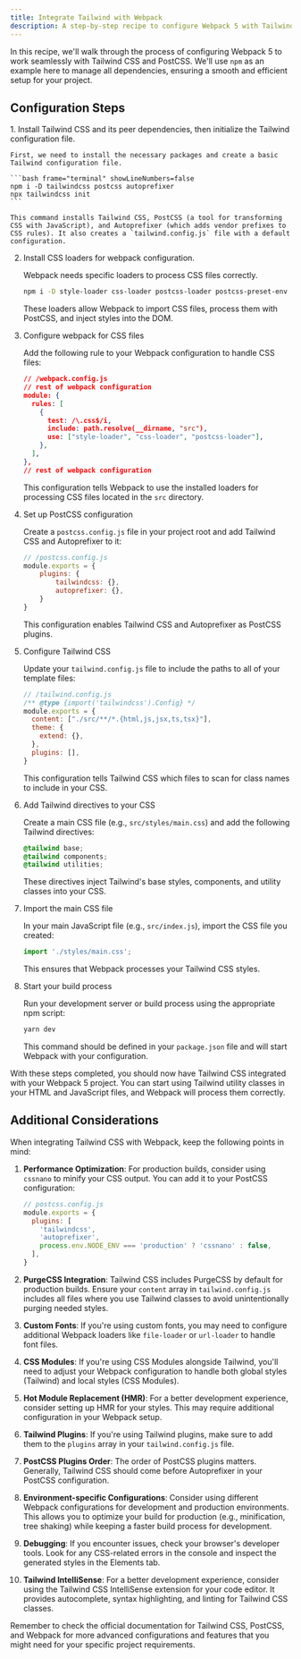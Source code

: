 ```yaml
---
title: Integrate Tailwind with Webpack
description: A step-by-step recipe to configure Webpack 5 with Tailwind CSS and PostCSS using yarn for dependency management.
---
```



In this recipe, we'll walk through the process of configuring Webpack 5 to work seamlessly with Tailwind CSS and PostCSS. We'll use `npm` as an example here to manage all dependencies, ensuring a smooth and efficient setup for your project.

## Configuration Steps
<Steps>
1. Install Tailwind CSS and its peer dependencies, then initialize the Tailwind configuration file.

    First, we need to install the necessary packages and create a basic Tailwind configuration file.
    
    ```bash frame="terminal" showLineNumbers=false
    npm i -D tailwindcss postcss autoprefixer
    npx tailwindcss init
    ```

    This command installs Tailwind CSS, PostCSS (a tool for transforming CSS with JavaScript), and Autoprefixer (which adds vendor prefixes to CSS rules). It also creates a `tailwind.config.js` file with a default configuration.
    
2. Install CSS loaders for webpack configuration.

    Webpack needs specific loaders to process CSS files correctly.
    
    ```bash frame="terminal" showLineNumbers=false
    npm i -D style-loader css-loader postcss-loader postcss-preset-env
    ```

    These loaders allow Webpack to import CSS files, process them with PostCSS, and inject styles into the DOM.
    
3. Configure webpack for CSS files

    Add the following rule to your Webpack configuration to handle CSS files:
    
    ```json
    // /webpack.config.js
    // rest of webpack configuration
    module: {
      rules: [
        {
          test: /\.css$/i,
          include: path.resolve(__dirname, "src"),
          use: ["style-loader", "css-loader", "postcss-loader"],
        },
      ],
    },
    // rest of webpack configuration
    ```

    This configuration tells Webpack to use the installed loaders for processing CSS files located in the `src` directory.
    
4. Set up PostCSS configuration

    Create a `postcss.config.js` file in your project root and add Tailwind CSS and Autoprefixer to it:
    
    ```js
    // /postcss.config.js
    module.exports = {
    	plugins: {
    		tailwindcss: {},
    		autoprefixer: {},
    	}	
    }
    ```

    This configuration enables Tailwind CSS and Autoprefixer as PostCSS plugins.
    
5. Configure Tailwind CSS

    Update your `tailwind.config.js` file to include the paths to all of your template files:
    
    ```js
    // /tailwind.config.js
    /** @type {import('tailwindcss').Config} */
    module.exports = {
      content: ["./src/**/*.{html,js,jsx,ts,tsx}"],
      theme: {
        extend: {},
      },
      plugins: [],
    }
    ```
    
    This configuration tells Tailwind CSS which files to scan for class names to include in your CSS.

6. Add Tailwind directives to your CSS

    Create a main CSS file (e.g., `src/styles/main.css`) and add the following Tailwind directives:
    
    ```css
    @tailwind base;
    @tailwind components;
    @tailwind utilities;
    ```
 
    These directives inject Tailwind's base styles, components, and utility classes into your CSS.

7. Import the main CSS file
 
    In your main JavaScript file (e.g., `src/index.js`), import the CSS file you created:
    
    ```javascript
    import './styles/main.css';
    ```
    
    This ensures that Webpack processes your Tailwind CSS styles.
 
8. Start your build process
    
    Run your development server or build process using the appropriate npm script:
    
    ```bash frame="terminal" showLineNumbers=false
    yarn dev
    ```
    
    This command should be defined in your `package.json` file and will start Webpack with your configuration.
</Steps>

With these steps completed, you should now have Tailwind CSS integrated with your Webpack 5 project. You can start using Tailwind utility classes in your HTML and JavaScript files, and Webpack will process them correctly.


## Additional Considerations

When integrating Tailwind CSS with Webpack, keep the following points in mind:

1. **Performance Optimization**: 
  For production builds, consider using `cssnano` to minify your CSS output. You can add it to your PostCSS configuration:
     ```javascript
     // postcss.config.js
     module.exports = {
       plugins: [
         'tailwindcss',
         'autoprefixer',
         process.env.NODE_ENV === 'production' ? 'cssnano' : false,
       ],
     }
     ```

2. **PurgeCSS Integration**:
  Tailwind CSS includes PurgeCSS by default for production builds. Ensure your `content` array in `tailwind.config.js` includes all files where you use Tailwind classes to avoid unintentionally purging needed styles.

3. **Custom Fonts**:
  If you're using custom fonts, you may need to configure additional Webpack loaders like `file-loader` or `url-loader` to handle font files.

4. **CSS Modules**:
  If you're using CSS Modules alongside Tailwind, you'll need to adjust your Webpack configuration to handle both global styles (Tailwind) and local styles (CSS Modules).

5. **Hot Module Replacement (HMR)**:
  For a better development experience, consider setting up HMR for your styles. This may require additional configuration in your Webpack setup.

6. **Tailwind Plugins**:
  If you're using Tailwind plugins, make sure to add them to the `plugins` array in your `tailwind.config.js` file.

7. **PostCSS Plugins Order**:
  The order of PostCSS plugins matters. Generally, Tailwind CSS should come before Autoprefixer in your PostCSS configuration.

8. **Environment-specific Configurations**:
  Consider using different Webpack configurations for development and production environments. This allows you to optimize your build for production (e.g., minification, tree shaking) while keeping a faster build process for development.

9. **Debugging**:
  If you encounter issues, check your browser's developer tools. Look for any CSS-related errors in the console and inspect the generated styles in the Elements tab.

10. **Tailwind IntelliSense**:
   For a better development experience, consider using the Tailwind CSS IntelliSense extension for your code editor. It provides autocomplete, syntax highlighting, and linting for Tailwind CSS classes.

Remember to check the official documentation for Tailwind CSS, PostCSS, and Webpack for more advanced configurations and features that you might need for your specific project requirements.